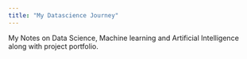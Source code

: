 ```yaml
---
title: "My Datascience Journey"
---
```



My Notes on Data Science, Machine learning and Artificial Intelligence along with project portfolio.


